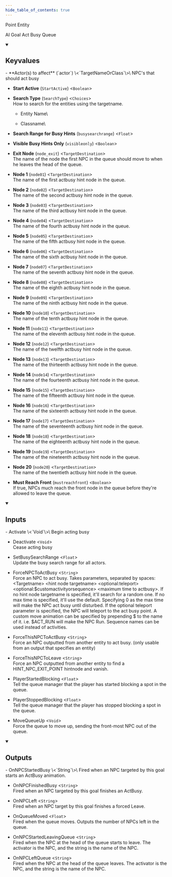 ```yaml
---
hide_table_of_contents: true
---
```


<!---
!!!!!!
THIS PAGE IS AUTOGENERATED FROM GAME FGD DEFINITIONS!
DO NOT EDIT MANUALLY!
!!!!!!

In order to make edits, you can make an annotation file in /fgd_dump_overrides
-->


Point Entity

AI Goal Act Busy Queue

<details open>
<summary><h2>Keyvalues</h2></summary>
- **Actor(s) to affect** (`actor`) \<`TargetNameOrClass`\>\
NPC's that should act busy

- **Start Active** (`StartActive`) \<`Boolean`\>

- **Search Type** (`SearchType`) \<`Choices`\>\
How to search for the entities using the targetname.
  - Entity Name\
    
  - Classname\
    


- **Search Range for Busy Hints** (`busysearchrange`) \<`Float`\>

- **Visible Busy Hints Only** (`visibleonly`) \<`Boolean`\>

- **Exit Node** (`node_exit`) \<`TargetDestination`\>\
The name of the node the first NPC in the queue should move to when he leaves the head of the queue.

- **Node 1** (`node01`) \<`TargetDestination`\>\
The name of the first actbusy hint node in the queue.

- **Node 2** (`node02`) \<`TargetDestination`\>\
The name of the second actbusy hint node in the queue.

- **Node 3** (`node03`) \<`TargetDestination`\>\
The name of the third actbusy hint node in the queue.

- **Node 4** (`node04`) \<`TargetDestination`\>\
The name of the fourth actbusy hint node in the queue.

- **Node 5** (`node05`) \<`TargetDestination`\>\
The name of the fifth actbusy hint node in the queue.

- **Node 6** (`node06`) \<`TargetDestination`\>\
The name of the sixth actbusy hint node in the queue.

- **Node 7** (`node07`) \<`TargetDestination`\>\
The name of the seventh actbusy hint node in the queue.

- **Node 8** (`node08`) \<`TargetDestination`\>\
The name of the eighth actbusy hint node in the queue.

- **Node 9** (`node09`) \<`TargetDestination`\>\
The name of the ninth actbusy hint node in the queue.

- **Node 10** (`node10`) \<`TargetDestination`\>\
The name of the tenth actbusy hint node in the queue.

- **Node 11** (`node11`) \<`TargetDestination`\>\
The name of the eleventh actbusy hint node in the queue.

- **Node 12** (`node12`) \<`TargetDestination`\>\
The name of the twelfth actbusy hint node in the queue.

- **Node 13** (`node13`) \<`TargetDestination`\>\
The name of the thirteenth actbusy hint node in the queue.

- **Node 14** (`node14`) \<`TargetDestination`\>\
The name of the fourteenth actbusy hint node in the queue.

- **Node 15** (`node15`) \<`TargetDestination`\>\
The name of the fifteenth actbusy hint node in the queue.

- **Node 16** (`node16`) \<`TargetDestination`\>\
The name of the sixteenth actbusy hint node in the queue.

- **Node 17** (`node17`) \<`TargetDestination`\>\
The name of the seventeenth actbusy hint node in the queue.

- **Node 18** (`node18`) \<`TargetDestination`\>\
The name of the eighteenth actbusy hint node in the queue.

- **Node 19** (`node19`) \<`TargetDestination`\>\
The name of the nineteenth actbusy hint node in the queue.

- **Node 20** (`node20`) \<`TargetDestination`\>\
The name of the twentieth actbusy hint node in the queue.

- **Must Reach Front** (`mustreachfront`) \<`Boolean`\>\
If true, NPCs much reach the front node in the queue before they're allowed to leave the queue.


 </details>
<details open>
<summary><h2>Inputs</h2></summary>
- Activate \<`Void`\>\
Begin acting busy

- Deactivate \<`Void`\>\
Cease acting busy

- SetBusySearchRange \<`Float`\>\
Update the busy search range for all actors.

- ForceNPCToActBusy \<`String`\>\
Force an NPC to act busy. Takes parameters, separated by spaces: &lt;Targetname&gt; &lt;hint node targetname&gt; &lt;optional:teleport&gt; &lt;optional:$customactivityorsequence&gt; &lt;maximum time to actbusy&gt;. If no hint node targetname is specified, it'll search for a random one. If no max time is specified, it'll use the default. Specifying 0 as the max time will make the NPC act busy until disturbed. If the optional teleport parameter is specified, the NPC will teleport to the act busy point. A custom move animation can be specified by prepending $ to the name of it. i.e. $ACT_RUN will make the NPC Run. Sequence names can be used instead of activities.

- ForceThisNPCToActBusy \<`String`\>\
Force an NPC outputted from another entity to act busy. (only usable from an output that specifies an entity)

- ForceThisNPCToLeave \<`String`\>\
Force an NPC outputted from another entity to find a HINT_NPC_EXIT_POINT hintnode and vanish.

- PlayerStartedBlocking \<`Float`\>\
Tell the queue manager that the player has started blocking a spot in the queue.

- PlayerStoppedBlocking \<`Float`\>\
Tell the queue manager that the player has stopped blocking a spot in the queue.

- MoveQueueUp \<`Void`\>\
Force the queue to move up, sending the front-most NPC out of the queue.


 </details>
<details open>
<summary><h2>Outputs</h2></summary>
- OnNPCStartedBusy \<`String`\>\
Fired when an NPC targeted by this goal starts an ActBusy animation.

- OnNPCFinishedBusy \<`String`\>\
Fired when an NPC targeted by this goal finishes an ActBusy.

- OnNPCLeft \<`String`\>\
Fired when an NPC target by this goal finishes a forced Leave.

- OnQueueMoved \<`Float`\>\
Fired when the queue moves. Outputs the number of NPCs left in the queue.

- OnNPCStartedLeavingQueue \<`String`\>\
Fired when the NPC at the head of the queue starts to leave. The activator is the NPC, and the string is the name of the NPC.

- OnNPCLeftQueue \<`String`\>\
Fired when the NPC at the head of the queue leaves. The activator is the NPC, and the string is the name of the NPC.


 </details>